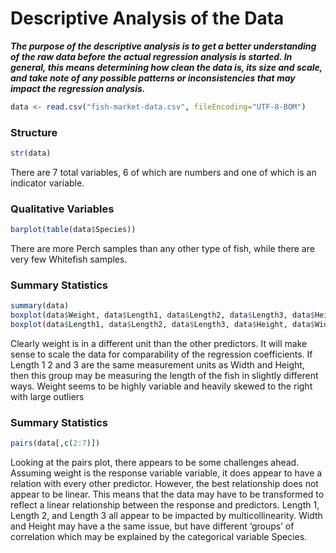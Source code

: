 
# Descriptive Analysis of the Data

_**The purpose of the descriptive analysis is to get a better understanding of the raw data before the actual regression analysis is started. In general, this means determining how clean the data is, its size and scale, and take note of any possible patterns or inconsistencies that may impact the regression analysis.**_


```r

data <- read.csv("fish-market-data.csv", fileEncoding="UTF-8-BOM")

```

### Structure

```r

str(data)

```

There are 7 total variables, 6 of which are numbers and one of which is an indicator variable.

### Qualitative Variables

```r

barplot(table(data$Species))


```

There are more Perch samples than any other type of fish, while there are very few Whitefish samples. 

### Summary Statistics

```r

summary(data)
boxplot(data$Weight, data$Length1, data$Length2, data$Length3, data$Height, data$Width)
boxplot(data$Length1, data$Length2, data$Length3, data$Height, data$Width)


```

Clearly weight is in a different unit than the other predictors. It will make sense to scale the data for comparability of the regression coefficients. If Length 1 2 and 3 are the same measurement units as Width and Height, then this group may be measuring the length of the fish in slightly different ways. Weight seems to be highly variable and heavily skewed to the right with large outliers 


### Summary Statistics

```r


pairs(data[,c(2:7)])

```

Looking at the pairs plot, there appears to be some challenges ahead. Assuming weight is the response variable variable, it does appear to have a relation with every other predictor. However, the best relationship does not appear to be linear. This means that the data may have to be transformed to reflect a linear relationship  between the response and predictors. Length 1, Length 2, and Length 3 all appear to be impacted by multicollinearity. Width and Height may have a the same issue, but have different 'groups' of correlation which may be explained by the categorical variable Species. 












  